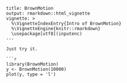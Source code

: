 ```
title: BrownMotion
output: rmarkdown::html_vignette
vignette: >
  %\VignetteIndexEntry{Intro of BrownMotion}
  %\VignetteEngine{knitr::rmarkdown}
  \usepackage[utf8](inputenc)
---

Just try it.

```r
library(BrownMotion)
y <- BrownMotion(10000)
plot(y, type = 'l')
```

